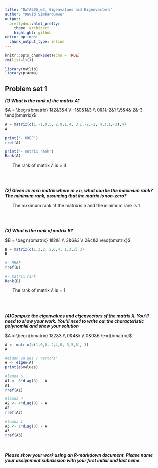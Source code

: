 ```yaml
---
title: "DATA605_w3_ Eigenvalues and Eigenvectors"
author: "David Simbandumwe"
output:
  prettydoc::html_pretty:
    theme: architect
    highlight: github
editor_options: 
  chunk_output_type: inline
---
```


```r
knitr::opts_chunk$set(echo = TRUE)
rm(list=ls())
```


```r
library(matlib) 
library(pracma)
```


## Problem set 1


<b><i>(1) What is the rank of the matrix A?</i></b>

$A = \begin{bmatrix} 1&2&3&4 \\ -1&0&1&3 \\ 0&1&-2&1 \\5&4&-2&-3 \end{bmatrix}$

```r
A = matrix(c(1,-1,0,5, 2,0,1,4, 3,1,-2,-2, 4,3,1,-3),4)
A

print('- RREF')
rref(A)

print('- matrix rank')
Rank(A)
```

|		The rank of matrix A is = 4


<br><br><br>
<b><i>(2) Given an mxn matrix where m > n, what can be the maximum rank? The minimum rank, assuming that the matrix is non-zero?</i></b>

|		The maximum rank of the matrix is n and the minimum rank is 1 


<br><br><br>
<b><i>(3) What is the rank of matrix B?</i></b>

$B = \begin{bmatrix} 1&2&1 \\ 3&6&3 \\ 2&4&2 \end{bmatrix}$


```r
B = matrix(c(1,3,2, 2,6,4, 1,3,2),3)
B

#- RREF
rref(B)

#- matrix rank
Rank(B)


```

|		The rank of matrix A is = 1

<br><br><br>
<b><i>(4)Compute the eigenvalues and eigenvectors of the matrix A. You’ll need to show your
work. You’ll need to write out the characteristic polynomial and show your solution.</i></b>

$A = \begin{bmatrix} 1&2&3 \\ 0&4&5 \\ 0&0&6 \end{bmatrix}$

```r
A <- matrix(c(1,0,0, 2,4,0, 3,5,6), 3)
A

#eigen values / vectors'
e <- eigen(A)
print(e$values)

```


```r
#lamda 6
A1 <- 6*diag(3) - A
A1
rref(A1)


```





```r
#lamda 4
A2 <- 4*diag(3) - A
A2
rref(A2)


```




```r
#lamda 1
A3 <- 1*diag(3) - A
A3
rref(A3)
```





<br><br>
<b><i>Please show your work using an R-markdown document. Please name your assignment submission with your first initial and last name.</i></b>

